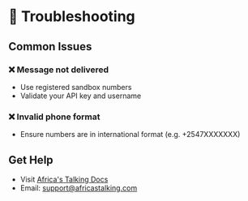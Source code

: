 # 🧯 Troubleshooting

## Common Issues

### ❌ Message not delivered
- Use registered sandbox numbers
- Validate your API key and username

### ❌ Invalid phone format
- Ensure numbers are in international format (e.g. +2547XXXXXXX)

## Get Help
- Visit [Africa's Talking Docs](https://developers.africastalking.com)
- Email: support@africastalking.com